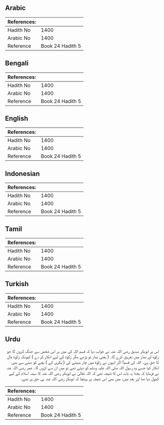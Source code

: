 ## Arabic


<div dir="rtl" lang="ar" style={{fontSize:'larger',backgroundColor:'#f8f9fa',padding:20}}>

</div>
<div style={{backgroundColor:'#f8f9fa',padding:20, marginBottom: 10}}><table> <thead> <tr> <th>References:</th> <th></th> </tr> </thead> <tbody><tr><td>Hadith No</td><td>1400</td></tr><tr><td>Arabic No</td><td>1400</td></tr><tr><td>Reference</td><td>Book 24 Hadith 5</td></tr></tbody></table></div>

## Bengali


<div dir="ltr" lang="bn" style={{fontSize:'larger',backgroundColor:'#f8f9fa',padding:20}}>

</div>
<div style={{backgroundColor:'#f8f9fa',padding:20, marginBottom: 10}}><table> <thead> <tr> <th>References:</th> <th></th> </tr> </thead> <tbody><tr><td>Hadith No</td><td>1400</td></tr><tr><td>Arabic No</td><td>1400</td></tr><tr><td>Reference</td><td>Book 24 Hadith 5</td></tr></tbody></table></div>

## English


<div dir="ltr" lang="en" style={{fontSize:'larger',backgroundColor:'#f8f9fa',padding:20}}>

</div>
<div style={{backgroundColor:'#f8f9fa',padding:20, marginBottom: 10}}><table> <thead> <tr> <th>References:</th> <th></th> </tr> </thead> <tbody><tr><td>Hadith No</td><td>1400</td></tr><tr><td>Arabic No</td><td>1400</td></tr><tr><td>Reference</td><td>Book 24 Hadith 5</td></tr></tbody></table></div>

## Indonesian


<div dir="ltr" lang="id" style={{fontSize:'larger',backgroundColor:'#f8f9fa',padding:20}}>

</div>
<div style={{backgroundColor:'#f8f9fa',padding:20, marginBottom: 10}}><table> <thead> <tr> <th>References:</th> <th></th> </tr> </thead> <tbody><tr><td>Hadith No</td><td>1400</td></tr><tr><td>Arabic No</td><td>1400</td></tr><tr><td>Reference</td><td>Book 24 Hadith 5</td></tr></tbody></table></div>

## Tamil


<div dir="ltr" lang="ta" style={{fontSize:'larger',backgroundColor:'#f8f9fa',padding:20}}>

</div>
<div style={{backgroundColor:'#f8f9fa',padding:20, marginBottom: 10}}><table> <thead> <tr> <th>References:</th> <th></th> </tr> </thead> <tbody><tr><td>Hadith No</td><td>1400</td></tr><tr><td>Arabic No</td><td>1400</td></tr><tr><td>Reference</td><td>Book 24 Hadith 5</td></tr></tbody></table></div>

## Turkish


<div dir="ltr" lang="tr" style={{fontSize:'larger',backgroundColor:'#f8f9fa',padding:20}}>

</div>
<div style={{backgroundColor:'#f8f9fa',padding:20, marginBottom: 10}}><table> <thead> <tr> <th>References:</th> <th></th> </tr> </thead> <tbody><tr><td>Hadith No</td><td>1400</td></tr><tr><td>Arabic No</td><td>1400</td></tr><tr><td>Reference</td><td>Book 24 Hadith 5</td></tr></tbody></table></div>

## Urdu


<div dir="rtl" lang="ur" style={{fontSize:'larger',backgroundColor:'#f8f9fa',padding:20}}>
اس پر ابوبکر صدیق رضی اللہ عنہ نے جواب دیا کہ قسم اللہ کی میں ہر اس شخص سے جنگ کروں گا جو زکوٰۃ اور نماز میں تفریق کرے گا۔ ( یعنی نماز تو پڑھے مگر زکوٰۃ کے لیے انکار کر دے ) کیونکہ زکوٰۃ مال کا حق ہے۔ اللہ کی قسم! اگر انہوں نے زکوٰۃ میں چار مہینے کی ( بکری کے ) بچے کو دینے سے بھی انکار کیا جسے وہ رسول اللہ صلی اللہ علیہ وسلم کو دیتے تھے تو میں ان سے لڑوں گا۔ عمر رضی اللہ عنہ نے فرمایا کہ بخدا یہ بات اس کا نتیجہ تھی کہ اللہ تعالیٰ نے ابوبکر رضی اللہ عنہ کا سینہ اسلام کے لیے کھول دیا تھا اور بعد میں، میں بھی اس نتیجہ پر پہنچا کہ ابوبکر رضی اللہ عنہ ہی حق پر تھے۔
</div>
<div style={{backgroundColor:'#f8f9fa',padding:20, marginBottom: 10}}><table> <thead> <tr> <th>References:</th> <th></th> </tr> </thead> <tbody><tr><td>Hadith No</td><td>1400</td></tr><tr><td>Arabic No</td><td>1400</td></tr><tr><td>Reference</td><td>Book 24 Hadith 5</td></tr></tbody></table></div>